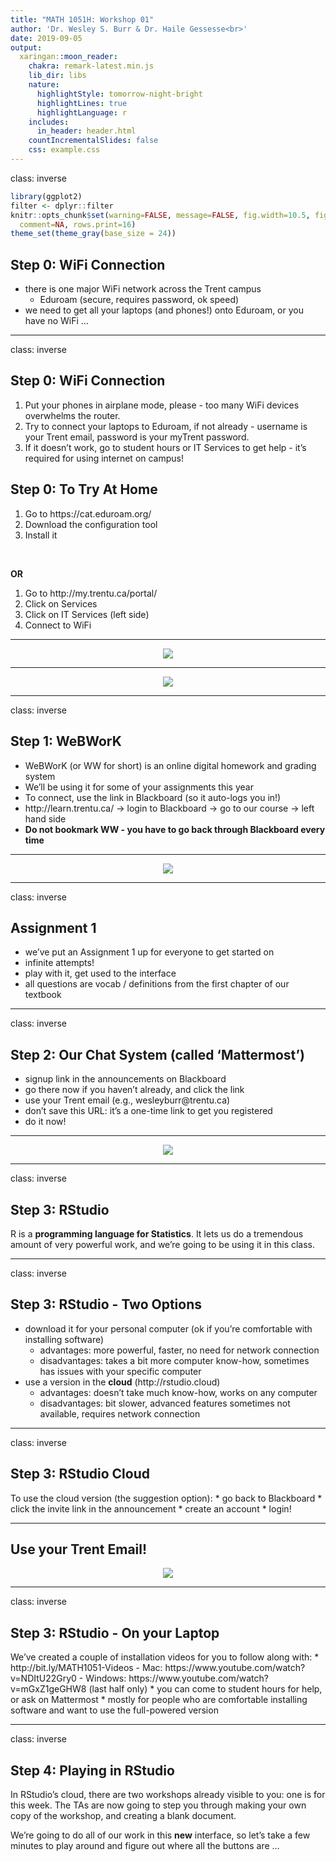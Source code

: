 ```yaml
---
title: "MATH 1051H: Workshop 01"
author: 'Dr. Wesley S. Burr & Dr. Haile Gessesse<br>'
date: 2019-09-05 
output:
  xaringan::moon_reader:
    chakra: remark-latest.min.js
    lib_dir: libs
    nature:
      highlightStyle: tomorrow-night-bright
      highlightLines: true
      highlightLanguage: r
    includes:
      in_header: header.html
    countIncrementalSlides: false
    css: example.css
---
```


class: inverse

```r
library(ggplot2)
filter <- dplyr::filter
knitr::opts_chunk$set(warning=FALSE, message=FALSE, fig.width=10.5, fig.height=4, 
  comment=NA, rows.print=16)
theme_set(theme_gray(base_size = 24))
```

## Step 0: WiFi Connection

* there is one major WiFi network across the Trent campus
    - Eduroam (secure, requires password, ok speed)
* we need to get all your laptops (and phones!) onto Eduroam, or you have no WiFi ...

---

class: inverse

## Step 0: WiFi Connection

1. Put your phones in airplane mode, please - too many WiFi devices overwhelms the router.
2. Try to connect your laptops to Eduroam, if not already - username is your
Trent email, password is your myTrent password.
3. If it doesn't work, go to student hours or IT Services to get help - it's required
for using internet on campus!

## Step 0: To Try At Home

1. Go to https://cat.eduroam.org/
2. Download the configuration tool
3. Install it

<br />

**OR**

1. Go to http://my.trentu.ca/portal/
2. Click on Services
3. Click on IT Services (left side)
4. Connect to WiFi

---

<center>
<img src="./figure/eduroam.png">
</center>

---

<center>
<img src="./figure/eduroam2.png">
</center>

---

class: inverse

## Step 1: WeBWorK

* WeBWorK (or WW for short) is an online digital homework and grading system
* We'll be using it for some of your assignments this year
* To connect, use the link in Blackboard (so it auto-logs you in!)
* http://learn.trentu.ca/ -> login to Blackboard -> go to our course -> left hand side
* **Do not bookmark WW - you have to go back through Blackboard every time**

---

<center>
<img src="./figure/webwork.png">
</center>

---

class: inverse

## Assignment 1

* we've put an Assignment 1 up for everyone to get started on 
* infinite attempts!
* play with it, get used to the interface
* all questions are vocab / definitions from the first chapter of our textbook

---

class: inverse

## Step 2: Our Chat System (called 'Mattermost')

* signup link in the announcements on Blackboard
* go there now if you haven't already, and click the link
* use your Trent email (e.g., wesleyburr@trentu.ca)
* don't save this URL: it's a one-time link to get you registered
* do it now!

---

<center>
<img src="./figure/mattermost.png">
</center>

---

class: inverse

## Step 3: RStudio

R is a **programming language for Statistics**. It lets us do a tremendous amount of very powerful work, and we're going to be using it in this class.

---

class: inverse

## Step 3: RStudio - Two Options

* download it for your personal computer (ok if you're comfortable with installing software)
    - advantages: more powerful, faster, no need for network connection
    - disadvantages: takes a bit more computer know-how, sometimes has issues with your specific computer
* use a version in the **cloud** (http://rstudio.cloud)
    - advantages: doesn't take much know-how, works on any computer
    - disadvantages: bit slower, advanced features sometimes not available, requires network connection

---

class: inverse

## Step 3: RStudio Cloud

To use the cloud version (the suggestion option):
* go back to Blackboard
* click the invite link in the announcement
* create an account
* login!

---

## Use your Trent Email!

<center>
<img src="./figure/rstudio_cloud2.png">
</center>

---

class: inverse

## Step 3: RStudio - On your Laptop

We've created a couple of installation videos for you to follow along with:
* http://bit.ly/MATH1051-Videos
    - Mac: https://www.youtube.com/watch?v=NDItU22Gry0
    - Windows: https://www.youtube.com/watch?v=mGxZ1geGHW8 (last half only)
* you can come to student hours for help, or ask on Mattermost
* mostly for people who are comfortable installing software and want to use the full-powered version

---

class: inverse

## Step 4: Playing in RStudio

In RStudio's cloud, there are two workshops already visible to you: one is for this week.
The TAs are now going to step you through making your own copy of the workshop, and creating
a blank document. 

We're going to do all of our work in this **new** interface, so let's take
a few minutes to play around and figure out where all the buttons are ...